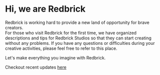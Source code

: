 
# Hi, we are Redbrick

Redbrick is working hard to provide a new land of opportunity for brave creators.  
For those who visit Redbrick for the first time, we have organized descriptions and tips for Redbrick Studios so that they can start creating without any problems. If you have any questions or difficulties during your creative activities, please feel free to refer to this place.

Let's make everything you imagine with Redbrick.

<Callout type="info">Checkout recent updates [here](/en/faq/updates)</Callout>
